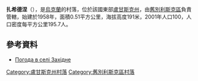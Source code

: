 {{coord|49|17|59|N|39|16|31|E|scale:100000|display=title}}

'''扎希德涅'''（{{lang-uk|Західне}}），是[[烏克蘭|烏克蘭]]的村落，位於該國東部[[盧甘斯克州|盧甘斯克州]]，由[[舊別利斯克區|舊別利斯克區]]負責管轄，始建於1958年，面積0.51平方公里，海拔高度191米，2001年人口100，人口密度每平方公里195.7人。

==參考資料==
* [http://weather.in.ua/ua/lyganskaja/8694 Погода в селі Західне] {{Wayback|url=http://weather.in.ua/ua/lyganskaja/8694 |date=20220218212215 }}

{{DEFAULTSORT:Західне}}
[[Category:盧甘斯克州村落|Category:盧甘斯克州村落]]
[[Category:舊別利斯克區村落|Category:舊別利斯克區村落]]


{{Luhansk-geo-stub}}